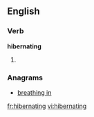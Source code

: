 
==English==

===Verb===
'''hibernating'''

# {{present participle of|[[hibernate]]}}

===Anagrams===
* [[breathing in#English|breathing in]]

[[fr:hibernating]]
[[vi:hibernating]]
